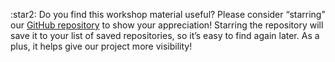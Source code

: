 ::: {.callout-tip appearance="minimal"}
:star2: Do you find this workshop material useful?  Please consider "starring"
our [GitHub repository](https://github.com/{{< meta gh.org >}}/{{< meta gh.repo >}})
to show your appreciation!  Starring the repository will save it to your
list of saved repositories, so it's easy to find again later. As a plus, it
helps give our project more visibility!
:::

